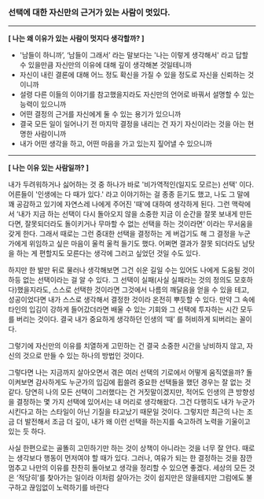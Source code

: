 ### 선택에 대한 자신만의 근거가 있는 사람이 멋있다.
    
---

**[ 나는 왜 이유가 있는 사람이 멋지다 생각할까? ]**

- '남들이 하니까’, ‘남들이 그래서’ 라는 말보다는 '나는 이렇게 생각해서' 라고 답할 수 있을만큼 자신만의 이유에 대해 깊이 생각해본 것일테니까
- 자신이 내린 결론에 대해 어느 정도 확신을 가질 수 있을 정도로 자신을 신뢰하는 것이니까
- 설령 다른 이들의 이야기를 참고했을지라도 자신만의 언어로 바꿔서 설명할 수 있는 능력이 있으니까
- 어떤 결정의 근거를 자신에게 둘 수 있는 용기가 있으니까
- 결국 모든 일이 일어나기 전 마지막 결정을 내리는 건 자기 자신이라는 것을 아는 현명한 사람이니까
- 내가 어떤 생각을 하고, 어떤 마음을 가고 있는지 짚어낼 수 있으니까

---

**[ 나는 이유 있는 사람일까? ]**

내가 두려워하거나 싫어하는 것 중 하나가 바로 '비가역적인(일지도 모르는) 선택' 이다.
어른들이 '인생에는 다 때가 있다.' 라고 이야기하는 걸 종종 듣기도 했고, 나도 그 말에 꽤 공감하고 있기에 자연스레 나에게 주어진 '때'에 대하여 생각하게 된다.
그런 맥락에서 ‘내가 지금 하는 선택이 다시 돌아오지 않을 소중한 지금 이 순간을 잘못 보내게 만든다면, 잘못되더라도 돌이키거나 무마할 수 없는 선택을 하는 것이라면’ 이라는 무서움을 갖게 한다.
그래서 때로는 그런 중대한 선택을 결정하는 게 버겁기도 해 그 결정을 누군가에게 위임하고 싶은 마음이 울컥 울컥 들기도 했다.
어쩌면 결과가 잘못 되더라도 남탓을 하는 게 편할지도 모른다는 생각에 그러고 싶었던 것일 수도 있다. 

하지만 한 발만 뒤로 물러나 생각해보면 그건 쉬운 길일 수는 있어도 나에게 도움될 것이 하등 없는 선택이라는 걸 알 수 있다.
그 선택이 실패(사실 실패라는 것의 정의도 모호하다)했을지라도, 스스로 선택한 것이라면 그것에서 나름의 깨달음을 얻을 수 있을 테고, 성공이었다면 내가 스스로 생각해서 결정한 것이라 온전히 뿌듯할 수 있다. 
만약 그 속에 타인의 입김이 강하게 들어갔더라면 배울 수 있는 기회와 그 선택에 투자하는 시간 모두를 버리는 것이다.
결국 내가 중요하게 생각하던 인생의 ‘때’ 를 허비하게 되버리는 꼴이다. 

그렇기에 자신만의 이유를 치열하게 고민하는 건 결국 소중한 시간을 낭비하지 않고, 자신의 것으로 만들 수 있는 하나의 방법인 것이다.

그렇다면 나는 지금까지 살아오면서 겪은 여러 선택의 기로에서 어떻게 움직였을까?
돌이켜보면 감사하게도 누군가의 입김에 휩쓸려 중요한 선택들을 했던 경우는 잘 없는 것 같다. 당연히 나의 모든 선택이 그러했다는 건 거짓말이겠지만, 적어도 인생의 큰 방향성을 결정하는 몇 가지 선택에 있어서는 내 머리로 생각해왔다.
그건 다행히도 내가 누군가 시킨다고 하는 스타일이 아닌 기질을 타고났기 때문일 것이다. 
그렇지만 최근의 나는 조금 더 발전해서 조금 더 깊이, 내가 왜 이런 선택을 하는지를 숙고하려 노력을 기울이고 있는 듯 하다.

사실 한편으로는 골똘히 고민하기만 하는 것이 상책이 아니라는 것을 너무 잘 안다. 때로는 생각보다 행동이 먼저여야 할 때가 있다. 
그러나, 여유가 되는 한 결정하는 것을 잠깐 멈추고 나만의 이유를 찬찬히 돌아보고 생각을 정리할 수 있으면 좋겠다. 
세상의 모든 것은 ‘적당히’를 찾아가는 일이라 이처럼 살아가는 것이 쉽지만은 않을테지만 그럼에도 불구하고 끊임없이 노력하기를 바란다